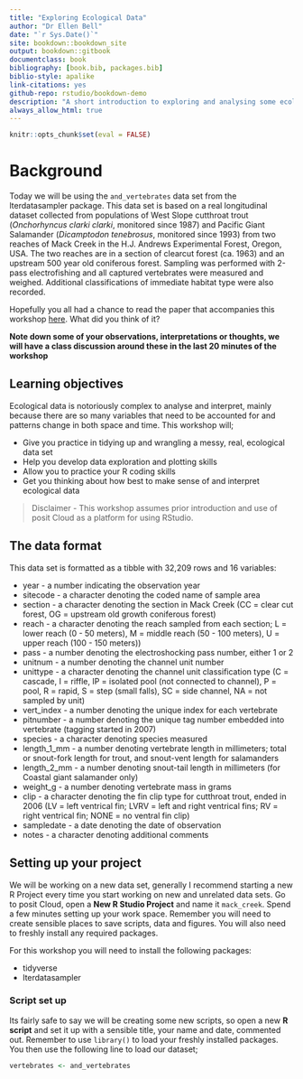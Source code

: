 ```yaml
--- 
title: "Exploring Ecological Data"
author: "Dr Ellen Bell"
date: "`r Sys.Date()`"
site: bookdown::bookdown_site
output: bookdown::gitbook
documentclass: book
bibliography: [book.bib, packages.bib]
biblio-style: apalike
link-citations: yes
github-repo: rstudio/bookdown-demo
description: "A short introduction to exploring and analysing some ecological data"
always_allow_html: true
---
```


```r
knitr::opts_chunk$set(eval = FALSE)
```

# Background

Today we will be using the `and_vertebrates` data set from the lterdatasampler package. This data set is based on a real longitudinal dataset collected from populations of West Slope cutthroat trout (*Onchorhyncus clarki clarki*, monitored since 1987) and Pacific Giant Salamander (*Dicamptodon tenebrosus*, monitored since 1993) from two reaches of Mack Creek in the H.J. Andrews Experimental Forest, Oregon, USA. The two reaches are in a section of clearcut forest (ca. 1963) and an upstream 500 year old coniferous forest. Sampling was performed with 2-pass electrofishing and all captured vertebrates were measured and weighed. Additional classifications of immediate habitat type were also recorded. 

Hopefully you all had a chance to read the paper that accompanies this workshop [here](https://esajournals.onlinelibrary.wiley.com/doi/full/10.1002/ecs2.1845). What did you think of it?

**Note down some of your observations, interpretations or thoughts, we will have a class discussion around these in the last 20 minutes of the workshop**

## Learning objectives 

Ecological data is notoriously complex to analyse and interpret, mainly because there are so many variables that need to be accounted for and patterns change in both space and time. This workshop will;

* Give you practice in tidying up and wrangling a messy, real, ecological data set
* Help you develop data exploration and plotting skills
* Allow you to practice your R coding skills
* Get you thinking about how best to make sense of and interpret ecological data

> Disclaimer - This workshop assumes prior introduction and use of posit Cloud as a platform for using RStudio. 

## The data format


This data set is formatted as a tibble with 32,209 rows and 16 variables:

* year - a number indicating the observation year
* sitecode - a character denoting the coded name of sample area
* section - a character denoting the section in Mack Creek (CC = clear cut forest, OG = upstream old growth coniferous forest)
* reach - a character denoting the reach sampled from each section; L = lower reach (0 - 50 meters), M = middle reach (50 - 100 meters), U = upper reach (100 - 150 meters))
* pass - a number denoting the electroshocking pass number, either 1 or 2
* unitnum - a number denoting the channel unit number
* unittype - a character denoting the channel unit classification type (C = cascade, I = riffle, IP = isolated pool (not connected to channel), P = pool, R = rapid, S = step (small falls), SC = side channel, NA = not sampled by unit)
* vert_index - a number denoting the unique index for each vertebrate
* pitnumber - a number denoting the unique tag number embedded into vertebrate (tagging started in 2007)
* species - a character denoting species measured
* length_1_mm - a number denoting vertebrate length in millimeters; total or snout-fork length for trout, and snout-vent length for salamanders
* length_2_mm - a number denoting snout-tail length in millimeters (for Coastal giant salamander only)
* weight_g - a number denoting vertebrate mass in grams
* clip - a character denoting the fin clip type for cutthroat trout, ended in 2006 (LV = left ventrical fin; LVRV = left and right ventrical fins; RV = right ventrical fin; NONE = no ventral fin clip)
* sampledate - a date denoting the date of observation
* notes - a character denoting additional comments

## Setting up your project

We will be working on a new data set, generally I recommend starting a new R Project every time you start working on new and unrelated data sets. Go to posit Cloud, open a **New R Studio Project** and name it `mack_creek`. Spend a few minutes setting up your work space. Remember you will need to create sensible places to save scripts, data and figures. You will also need to freshly install any required packages. 

For this workshop you will need to install the following packages:

* tidyverse
* lterdatasampler

### Script set up

Its fairly safe to say we will be creating some new scripts, so open a new **R script** and set it up with a sensible title, your name and date, commented out. Remember to use `library()` to load your freshly installed packages. You then use the following line to load our dataset;

```r
vertebrates <- and_vertebrates
```




